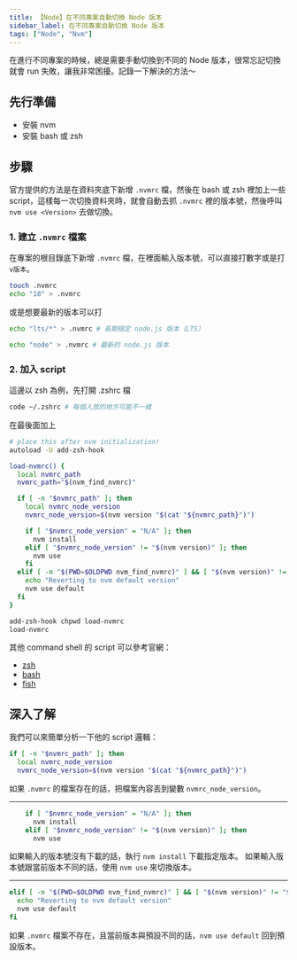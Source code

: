 ```yaml
---
title: 【Node】在不同專案自動切換 Node 版本
sidebar_label: 在不同專案自動切換 Node 版本
tags: ["Node", "Nvm"]
---
```


在進行不同專案的時候，總是需要手動切換到不同的 Node 版本，很常忘記切換就會 run 失敗，讓我非常困擾。記錄一下解決的方法～

## 先行準備

- 安裝 nvm
- 安裝 bash 或 zsh

## 步驟

官方提供的方法是在資料夾底下新增 `.nvmrc` 檔，然後在 bash 或 zsh 裡加上一些 script，這樣每一次切換資料夾時，就會自動去抓 `.nvmrc` 裡的版本號，然後呼叫 `nvm use <Version>` 去做切換。

### 1. 建立 `.nvmrc` 檔案

在專案的根目錄底下新增 `.nvmrc` 檔，在裡面輸入版本號，可以直接打數字或是打 `v版本`。

```bash
touch .nvmrc
echo "18" > .nvmrc
```

或是想要最新的版本可以打

```bash
echo "lts/*" > .nvmrc # 長期穩定 node.js 版本（LTS）

echo "node" > .nvmrc # 最新的 node.js 版本
```

### 2. 加入 script

這邊以 zsh 為例，先打開 .zshrc 檔

```bash
code ~/.zshrc # 每個人放的地方可能不一樣
```

在最後面加上

```bash
# place this after nvm initialization!
autoload -U add-zsh-hook

load-nvmrc() {
  local nvmrc_path
  nvmrc_path="$(nvm_find_nvmrc)"

  if [ -n "$nvmrc_path" ]; then
    local nvmrc_node_version
    nvmrc_node_version=$(nvm version "$(cat "${nvmrc_path}")")

    if [ "$nvmrc_node_version" = "N/A" ]; then
      nvm install
    elif [ "$nvmrc_node_version" != "$(nvm version)" ]; then
      nvm use
    fi
  elif [ -n "$(PWD=$OLDPWD nvm_find_nvmrc)" ] && [ "$(nvm version)" != "$(nvm version default)" ]; then
    echo "Reverting to nvm default version"
    nvm use default
  fi
}

add-zsh-hook chpwd load-nvmrc
load-nvmrc
```

其他 command shell 的 script 可以參考官網：

- [zsh](https://github.com/nvm-sh/nvm#zsh)
- [bash](https://github.com/nvm-sh/nvm#bash)
- [fish](https://github.com/nvm-sh/nvm#fish)

## 深入了解

我們可以來簡單分析一下他的 script 邏輯：

```bash
if [ -n "$nvmrc_path" ]; then
  local nvmrc_node_version
  nvmrc_node_version=$(nvm version "$(cat "${nvmrc_path}")")
```

如果 `.nvmrc` 的檔案存在的話，把檔案內容丟到變數 `nvmrc_node_version`。

---

```bash
    if [ "$nvmrc_node_version" = "N/A" ]; then
      nvm install
    elif [ "$nvmrc_node_version" != "$(nvm version)" ]; then
      nvm use
```

如果輸入的版本號沒有下載的話，執行 `nvm install` 下載指定版本。
如果輸入版本號跟當前版本不同的話，使用 `nvm use` 來切換版本。

---

```bash
elif [ -n "$(PWD=$OLDPWD nvm_find_nvmrc)" ] && [ "$(nvm version)" != "$(nvm version default)" ]; then
  echo "Reverting to nvm default version"
  nvm use default
fi
```

如果 `.nvmrc` 檔案不存在，且當前版本與預設不同的話，`nvm use default` 回到預設版本。
